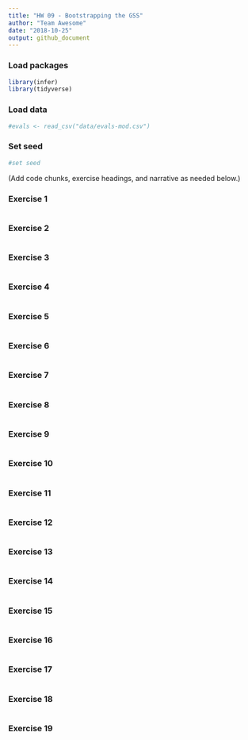 ```yaml
---
title: "HW 09 - Bootstrapping the GSS"
author: "Team Awesome"
date: "2018-10-25"
output: github_document
---
```


### Load packages

```r
library(infer)
library(tidyverse)
```

### Load data

```r
#evals <- read_csv("data/evals-mod.csv")
```

### Set seed

```r
#set seed
```

(Add code chunks, exercise headings, and narrative as needed below.)

### Exercise 1

```r

```



### Exercise 2

```r

```

### Exercise 3

```r

```



### Exercise 4

```r

```

### Exercise 5

```r

```



### Exercise 6

```r

```

### Exercise 7

```r

```



### Exercise 8

```r

```

### Exercise 9

```r

```



### Exercise 10

```r

```

### Exercise 11

```r

```



### Exercise 12

```r

```

### Exercise 13

```r

```



### Exercise 14

```r

```

### Exercise 15

```r

```



### Exercise 16

```r

```

### Exercise 17

```r

```



### Exercise 18

```r

```

### Exercise 19

```r

```


